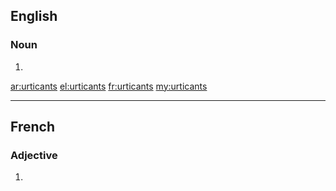 ==English==

===Noun===
{{head|en|plural}}

# {{plural of|urticant|lang=en}}

[[ar:urticants]]
[[el:urticants]]
[[fr:urticants]]
[[my:urticants]]

----
==French==

===Adjective===
{{fr-adj-form}}

# {{masculine plural of|urticant|lang=fr}}
{{rfc-auto}}